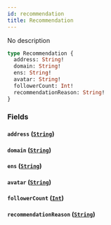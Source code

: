 ```yaml
---
id: recommendation
title: Recommendation
---
```


No description

```graphql
type Recommendation {
  address: String!
  domain: String!
  ens: String!
  avatar: String!
  followerCount: Int!
  recommendationReason: String!
}
```

### Fields

#### `address` ([`String`](/V1/cyberconnect-api/reference/scalars/string))

#### `domain` ([`String`](/V1/cyberconnect-api/reference/scalars/string))

#### `ens` ([`String`](/V1/cyberconnect-api/reference/scalars/string))

#### `avatar` ([`String`](/V1/cyberconnect-api/reference/scalars/string))

#### `followerCount` ([`Int`](/cyberconnect-api/reference/scalars/int))

#### `recommendationReason` ([`String`](/V1/cyberconnect-api/reference/scalars/string))
